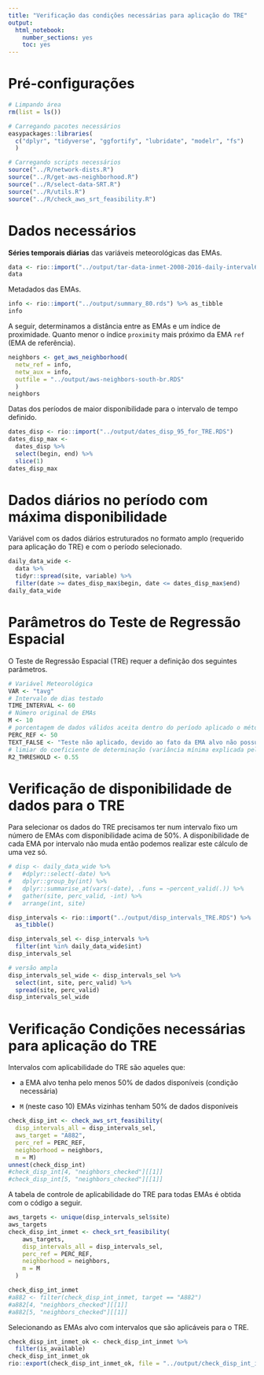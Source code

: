 ```yaml
---
title: "Verificação das condições necessárias para aplicação do TRE"
output: 
  html_notebook: 
    number_sections: yes
    toc: yes
---
```


# Pré-configurações

```r
# Limpando área
rm(list = ls())

# Carregando pacotes necessários
easypackages::libraries(
  c("dplyr", "tidyverse", "ggfortify", "lubridate", "modelr", "fs")
  )

# Carregando scripts necessários
source("../R/network-dists.R")
source("../R/get-aws-neighborhood.R")
source("../R/select-data-SRT.R")
source("../R/utils.R")
source("../R/check_aws_srt_feasibility.R")
```

# Dados necessários

**Séries temporais diárias** das variáveis meteorológicas das EMAs.

```r
data <- rio::import("../output/tar-data-inmet-2008-2016-daily-interval60.RDS")
data
```

Metadados das EMAs.

```r
info <- rio::import("../output/summary_80.rds") %>% as_tibble
info
```

A seguir, determinamos a distância entre as EMAs e um índice de proximidade. Quanto menor o índice `proximity` mais próximo da EMA `ref` (EMA de referência).

```r
neighbors <- get_aws_neighborhood(
  netw_ref = info,
  netw_aux = info,
  outfile = "../output/aws-neighbors-south-br.RDS"
  )
neighbors
```



Datas dos períodos de maior disponibilidade para o intervalo de tempo definido.

```r
dates_disp <- rio::import("../output/dates_disp_95_for_TRE.RDS")
dates_disp_max <-
  dates_disp %>%
  select(begin, end) %>%
  slice(1)
dates_disp_max
```


# Dados diários no período com máxima disponibilidade

Variável com os dados diários estruturados no formato amplo (requerido para aplicação do TRE) e com o período selecionado.

```r
daily_data_wide <-
  data %>%
  tidyr::spread(site, variable) %>%
  filter(date >= dates_disp_max$begin, date <= dates_disp_max$end) 
daily_data_wide
```



# Parâmetros do Teste de Regressão Espacial

O Teste de Regressão Espacial (TRE) requer a definição dos seguintes parâmetros.

```r
# Variável Meteorológica
VAR <- "tavg" 
# Intervalo de dias testado
TIME_INTERVAL <- 60 
# Número original de EMAs
M <- 10 
# porcentagem de dados válidos aceita dentro do período aplicado o método (maior ou igual)
PERC_REF <- 50 
TEXT_FALSE <- "Teste não aplicado, devido ao fato da EMA alvo não possuir dados válidos para comparar com os dados das EMAs vizinhas."
# limiar do coeficiente de determinação (variância mínima explicada pela
R2_THRESHOLD <- 0.55  
```


# Verificação de disponibilidade de dados para o TRE

Para selecionar os dados do TRE precisamos ter num intervalo fixo um número de EMAs com disponibilidade acima de 50%.
A disponibilidade de cada EMA por intervalo não muda então podemos realizar este cálculo de uma vez só.

```r
# disp <- daily_data_wide %>%
#   #dplyr::select(-date) %>%
#   dplyr::group_by(int) %>%
#   dplyr::summarise_at(vars(-date), .funs = ~percent_valid(.)) %>%
#   gather(site, perc_valid, -int) %>%
#   arrange(int, site)

disp_intervals <- rio::import("../output/disp_intervals_TRE.RDS") %>%
  as_tibble()

disp_intervals_sel <- disp_intervals %>%
  filter(int %in% daily_data_wide$int)
disp_intervals_sel

# versão ampla
disp_intervals_sel_wide <- disp_intervals_sel %>% 
  select(int, site, perc_valid) %>%
  spread(site, perc_valid)
disp_intervals_sel_wide
```


# Verificação Condições necessárias para aplicação do TRE

Intervalos com aplicabilidade do TRE são aqueles que:

- a EMA alvo tenha pelo menos 50% de dados disponíveis (condição necessária)

- `M` (neste caso 10) EMAs vizinhas tenham 50% de dados disponíveis 



```r
check_disp_int <- check_aws_srt_feasibility(
  disp_intervals_all = disp_intervals_sel,
  aws_target = "A882",
  perc_ref = PERC_REF,
  neighborhood = neighbors,
  m = M)
unnest(check_disp_int)
#check_disp_int[4, "neighbors_checked"][[1]]
#check_disp_int[5, "neighbors_checked"][[1]]
```

A tabela de controle de aplicabilidade do TRE para todas EMAs é obtida com o código a seguir.

```r
aws_targets <- unique(disp_intervals_sel$site)
aws_targets
check_disp_int_inmet <- check_srt_feasibility(
    aws_targets,
    disp_intervals_all = disp_intervals_sel,
    perc_ref = PERC_REF,
    neighborhood = neighbors,
    m = M
  )

check_disp_int_inmet
#a882 <- filter(check_disp_int_inmet, target == "A882") 
#a882[4, "neighbors_checked"][[1]]
#a882[5, "neighbors_checked"][[1]]
```


Selecionando as EMAs alvo com intervalos que são aplicáveis para o TRE.


```r
check_disp_int_inmet_ok <- check_disp_int_inmet %>%
  filter(is_available)  
check_disp_int_inmet_ok
rio::export(check_disp_int_inmet_ok, file = "../output/check_disp_int_inmet_ok.RDS")
```

